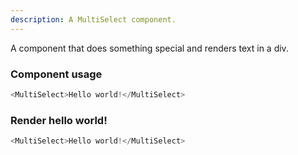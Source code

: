 ```yaml
---
description: A MultiSelect component.
---
```



A component that does something special and renders text in a div.

### Component usage

```js
<MultiSelect>Hello world!</MultiSelect>
```

### Render hello world!

```js
<MultiSelect>Hello world!</MultiSelect>
```
